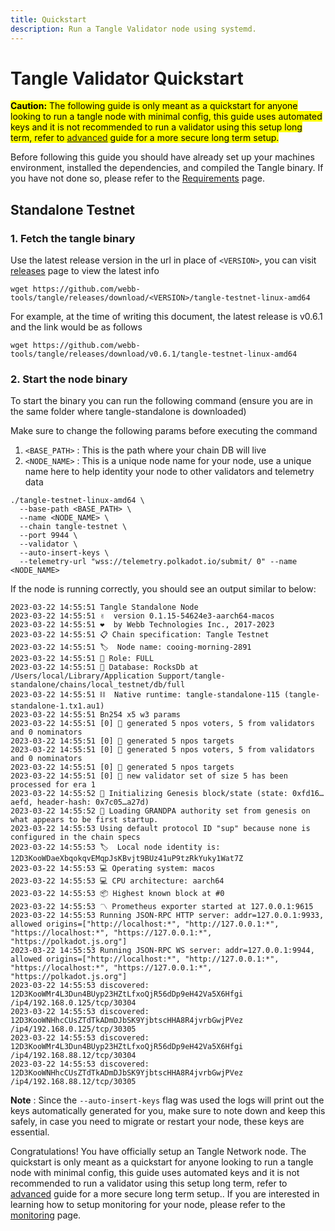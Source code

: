 ```yaml
---
title: Quickstart
description: Run a Tangle Validator node using systemd.
---
```


# Tangle Validator Quickstart

<mark>**Caution:** The following guide is only meant as a quickstart for anyone looking to run a tangle node with minimal
config, this guide uses automated keys and it is not recommended to run a validator using this setup long term, refer to [advanced](/docs/node/systemd/) guide 
for a more secure long term setup.</mark>

Before following this guide you should have already set up your machines environment, installed the dependencies, and
compiled the Tangle binary. If you have not done so, please refer to the [Requirements](/docs/node/hardware/) page.

## Standalone Testnet

### 1. Fetch the tangle binary

Use the latest release version in the url in place of `<VERSION>`, you can visit [releases](https://github.com/webb-tools/tangle/releases) page to view the latest info

```
wget https://github.com/webb-tools/tangle/releases/download/<VERSION>/tangle-testnet-linux-amd64
```

For example, at the time of writing this document, the latest release is v0.6.1 and the link would be as follows

```
wget https://github.com/webb-tools/tangle/releases/download/v0.6.1/tangle-testnet-linux-amd64
```

### 2. Start the node binary

To start the binary you can run the following command (ensure you are in the same folder where tangle-standalone is downloaded)

Make sure to change the following params before executing the command

1. `<BASE_PATH>` : This is the path where your chain DB will live
2. `<NODE_NAME>` : This is a unique node name for your node, use a unique name here to help identity your node to other validators and telemetry data

```
./tangle-testnet-linux-amd64 \
  --base-path <BASE_PATH> \
  --name <NODE_NAME> \
  --chain tangle-testnet \
  --port 9944 \
  --validator \
  --auto-insert-keys \
  --telemetry-url "wss://telemetry.polkadot.io/submit/ 0" --name <NODE_NAME>
```

If the node is running correctly, you should see an output similar to below:

```
2023-03-22 14:55:51 Tangle Standalone Node
2023-03-22 14:55:51 ✌️  version 0.1.15-54624e3-aarch64-macos
2023-03-22 14:55:51 ❤️  by Webb Technologies Inc., 2017-2023
2023-03-22 14:55:51 📋 Chain specification: Tangle Testnet
2023-03-22 14:55:51 🏷  Node name: cooing-morning-2891
2023-03-22 14:55:51 👤 Role: FULL
2023-03-22 14:55:51 💾 Database: RocksDb at /Users/local/Library/Application Support/tangle-standalone/chains/local_testnet/db/full
2023-03-22 14:55:51 ⛓  Native runtime: tangle-standalone-115 (tangle-standalone-1.tx1.au1)
2023-03-22 14:55:51 Bn254 x5 w3 params
2023-03-22 14:55:51 [0] 💸 generated 5 npos voters, 5 from validators and 0 nominators
2023-03-22 14:55:51 [0] 💸 generated 5 npos targets
2023-03-22 14:55:51 [0] 💸 generated 5 npos voters, 5 from validators and 0 nominators
2023-03-22 14:55:51 [0] 💸 generated 5 npos targets
2023-03-22 14:55:51 [0] 💸 new validator set of size 5 has been processed for era 1
2023-03-22 14:55:52 🔨 Initializing Genesis block/state (state: 0xfd16…aefd, header-hash: 0x7c05…a27d)
2023-03-22 14:55:52 👴 Loading GRANDPA authority set from genesis on what appears to be first startup.
2023-03-22 14:55:53 Using default protocol ID "sup" because none is configured in the chain specs
2023-03-22 14:55:53 🏷  Local node identity is: 12D3KooWDaeXbqokqvEMqpJsKBvjt9BUz41uP9tzRkYuky1Wat7Z
2023-03-22 14:55:53 💻 Operating system: macos
2023-03-22 14:55:53 💻 CPU architecture: aarch64
2023-03-22 14:55:53 📦 Highest known block at #0
2023-03-22 14:55:53 〽️ Prometheus exporter started at 127.0.0.1:9615
2023-03-22 14:55:53 Running JSON-RPC HTTP server: addr=127.0.0.1:9933, allowed origins=["http://localhost:*", "http://127.0.0.1:*", "https://localhost:*", "https://127.0.0.1:*", "https://polkadot.js.org"]
2023-03-22 14:55:53 Running JSON-RPC WS server: addr=127.0.0.1:9944, allowed origins=["http://localhost:*", "http://127.0.0.1:*", "https://localhost:*", "https://127.0.0.1:*", "https://polkadot.js.org"]
2023-03-22 14:55:53 discovered: 12D3KooWMr4L3Dun4BUyp23HZtLfxoQjR56dDp9eH42Va5X6Hfgi /ip4/192.168.0.125/tcp/30304
2023-03-22 14:55:53 discovered: 12D3KooWNHhcCUsZTdTkADmDJbSK9YjbtscHHA8R4jvrbGwjPVez /ip4/192.168.0.125/tcp/30305
2023-03-22 14:55:53 discovered: 12D3KooWMr4L3Dun4BUyp23HZtLfxoQjR56dDp9eH42Va5X6Hfgi /ip4/192.168.88.12/tcp/30304
2023-03-22 14:55:53 discovered: 12D3KooWNHhcCUsZTdTkADmDJbSK9YjbtscHHA8R4jvrbGwjPVez /ip4/192.168.88.12/tcp/30305
```

**Note** : Since the `--auto-insert-keys` flag was used the logs will print out the keys automatically generated for you,
make sure to note down and keep this safely, in case you need to migrate or restart your node, these keys are essential.

Congratulations! You have officially setup an Tangle Network node. The quickstart is only meant as a quickstart for anyone looking to run a tangle node with minimal
config, this guide uses automated keys and it is not recommended to run a validator using this setup long term, refer to [advanced](/docs/node/systemd/) guide
for a more secure long term setup.. If you are interested
in learning how to setup monitoring for your node, please refer to the [monitoring](../monitoring/quickstart.mdx) page.
